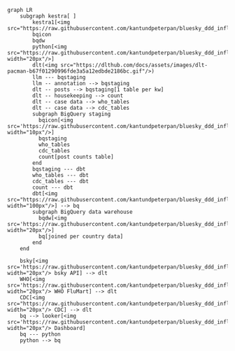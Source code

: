 ```mermaid
graph LR
    subgraph kestra[ ]
        kestra1[<img src="https://raw.githubusercontent.com/kantundpeterpan/bluesky_ddd_influenza/main/zcde_docs/img/kestra.png"/>]
        bqicon
        bqdw 
        python[<img src="https://raw.githubusercontent.com/kantundpeterpan/bluesky_ddd_influenza/main/zcde_docs/img/python.svg" width="20px"/>]
        dlt(<img src="https://dlthub.com/docs/assets/images/dlt-pacman-b67f01290996fde3a5a12edbde2186bc.gif"/>)
        llm --- bqstaging
        llm -- annotation --> bqstaging
        dlt -- posts --> bqstaging[1 table per kw]
        dlt -- housekeeping --> count
        dlt -- case data --> who_tables
        dlt -- case data --> cdc_tables
        subgraph BigQuery staging
          bqicon[<img src='https://raw.githubusercontent.com/kantundpeterpan/bluesky_ddd_influenza/main/zcde_docs/img/bq.png' width="10px"/>]
          bqstaging
          who_tables
          cdc_tables
          count[post counts table]
        end
        bqstaging --- dbt
        who_tables --- dbt
        cdc_tables --- dbt
        count --- dbt
        dbt[<img src="https://raw.githubusercontent.com/kantundpeterpan/bluesky_ddd_influenza/main/zcde_docs/img/dbt.png" width="100px"/>] --> bq
        subgraph BigQuery data warehouse
          bqdw[<img src='https://raw.githubusercontent.com/kantundpeterpan/bluesky_ddd_influenza/main/zcde_docs/img/bq.png' width="20px"/>]  
          bq[joined per country data]
        end
    end

    bsky[<img src='https://raw.githubusercontent.com/kantundpeterpan/bluesky_ddd_influenza/main/zcde_docs/img/bluesky_logo.png' width="20px"/> bsky API] --> dlt
    WHO[<img src='https://raw.githubusercontent.com/kantundpeterpan/bluesky_ddd_influenza/main/zcde_docs/img/who.png' width="20px"/> WHO FluMart] --> dlt
    CDC[<img src="https://raw.githubusercontent.com/kantundpeterpan/bluesky_ddd_influenza/main/zcde_docs/img/cdc.png" width="20px"/> CDC] --> dlt
    bq --> looker[<img src='https://raw.githubusercontent.com/kantundpeterpan/bluesky_ddd_influenza/main/zcde_docs/img/lookerstudio.png' width="20px"/> Dashboard]
    bq --- python
    python --> bq
```